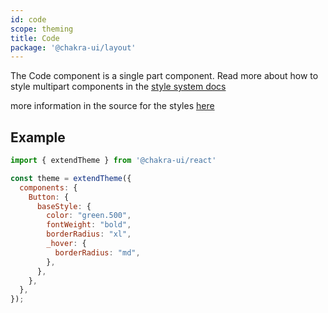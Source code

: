 ```yaml
---
id: code
scope: theming
title: Code
package: '@chakra-ui/layout'
---
```



The Code component is a single part component. Read more about how to style
multipart components in the
[style system docs](/docs/styled-system/component-style#styling-single-part-components)

more information in the source for the styles
[here](https://github.com/chakra-ui/chakra-ui/blob/main/packages/components/theme/src/components/code.ts)

## Example

```jsx live=false
import { extendTheme } from '@chakra-ui/react'

const theme = extendTheme({
  components: {
    Button: {
      baseStyle: {
        color: "green.500",
        fontWeight: "bold",
        borderRadius: "xl",
        _hover: {
          borderRadius: "md",
        },
      },
    },
  },
});
```
